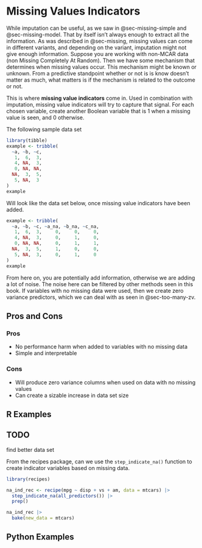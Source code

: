 # Missing Values Indicators {#sec-missing-indicator}

While imputation can be useful, as we saw in @sec-missing-simple and @sec-missing-model. That by itself isn't always enough to extract all the information. As was described in @sec-missing, missing values can come in different variants, and depending on the variant, imputation might not give enough information. Suppose you are working with non-MCAR data (non Missing Completely At Random). Then we have some mechanism that determines when missing values occur. This mechanism might be known or unknown. From a predictive standpoint whether or not is is know doesn't matter as much, what matters is if the mechanism is related to the outcome or not.

This is where **missing value indicators** come in. Used in combination with imputation, missing value indicators will try to capture that signal. For each chosen variable, create another Boolean variable that is 1 when a missing value is seen, and 0 otherwise.

The following sample data set

```r
library(tibble)
example <- tribble(
  ~a, ~b, ~c,
   1,  6,  3,
   4, NA,  3,
   0, NA, NA,
  NA,  3,  5,
   5, NA,  3
)
example
```

Will look like the data set below, once missing value indicators have been added.

```r
example <- tribble(
  ~a, ~b, ~c, ~a_na, ~b_na, ~c_na,
   1,  6,  3,     0,     0,     0,
   4, NA,  3,     0,     1,     0,
   0, NA, NA,     0,     1,     1,
  NA,  3,  5,     1,     0,     0,
   5, NA,  3,     0,     1,     0
)
example
```

From here on, you are potentially add information, otherwise we are adding a lot of noise. The noise here can be filtered by other methods seen in this book. If variables with no missing data were used, then we create zero variance predictors, which we can deal with as seen in @sec-too-many-zv.

## Pros and Cons

### Pros

- No performance harm when added to variables with no missing data
- Simple and interpretable

### Cons

- Will produce zero variance columns when used on data with no missing values
- Can create a sizable increase in data set size

## R Examples

::: {.callout-caution}
# TODO

find better data set
:::

From the recipes package, can we use the `step_indicate_na()` function to create indicator variables based on missing data.

```r
library(recipes)

na_ind_rec <- recipe(mpg ~ disp + vs + am, data = mtcars) |>
  step_indicate_na(all_predictors()) |>
  prep()
```

```r
na_ind_rec |>
  bake(new_data = mtcars)
```

## Python Examples

